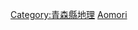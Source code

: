 {{日本行政區劃分類導航|河川}}
{{Commonscat|Rivers of Aomori prefecture}}

[[Category:青森縣地理|Category:青森縣地理]]
[[Category:日本各都道府縣河流|Aomori]]